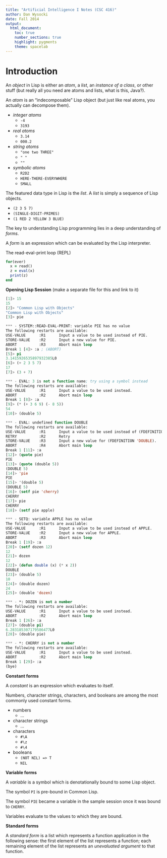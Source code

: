 ```yaml
---
title: "Artificial Intelligence I Notes (CSC 416)"
author: Dan Wysocki
date: Fall 2014
output:
  html_document:
    toc: true
    number_sections: true
    highlight: pygments
    theme: spacelab
---
```


# Introduction

An *object* in Lisp is either an *atom*, a *list*, an *instance of a class*, or
other stuff (but really all you need are atoms and lists, what is this, Java?).

An *atom* is an "indecomposable" Lisp object (but just like real atoms, you
actually can decompose them).

- *integer atoms*
    - `-4`
    - `3193`
- *real atoms*
    - `3.14`
    - `000.2`
- *string atoms*
    - `"one two THREE"`
    - `" "`
    - `""`
- *symbolic atoms*
    - `R2D2`
    - `HERE-THERE-EVERYWHERE`
    - `SMALL`

The featured data type in Lisp is the *list*. A *list* is simply a sequence of
Lisp objects.

- `(2 3 5 7)`
- `(SINGLE-DIGIT-PRIMES)`
- `(1 RED 2 YELLOW 3 BLUE)`

The key to understanding Lisp programming lies in a deep understanding of
*forms*.

A *form* is an expression which can be evaluated by the Lisp interpreter.

The read-eval-print loop (REPL)
```ruby
for(ever)
  x = read()
  z = eval(x)
  print(z)
end
```

**Opening Lisp Session** (make a separate file for this and link to it)

```CommonLisp
[1]> 15
15
[2]> "Common Lisp with Objects"
"Common Lisp with Objects"
[3]> pie

*** - SYSTEM::READ-EVAL-PRINT: variable PIE has no value
The following restarts are available:
USE-VALUE      :R1      Input a value to be used instead of PIE.
STORE-VALUE    :R2      Input a new value for PIE.
ABORT          :R3      Abort main loop
Break 1 [4]> :a ; (ABORT)
[5]> pi
3.1415926535897932385L0
[6]> (+ 2 3 5 7)
17
[7]> (3 + 7)

*** - EVAL: 3 is not a function name; try using a symbol instead
The following restarts are available:
USE-VALUE      :R1      Input a value to be used instead.
ABORT          :R2      Abort main loop
Break 1 [8]> :a
[9]> (* (+ 3 6 9) (- 8 5))
54
[10]> (double 5)

*** - EVAL: undefined function DOUBLE
The following restarts are available:
USE-VALUE      :R1      Input a value to be used instead of (FDEFINITION 'DOUBLE).
RETRY          :R2      Retry
STORE-VALUE    :R3      Input a new value for (FDEFINITION 'DOUBLE).
ABORT          :R4      Abort main loop
Break 1 [11]> :a
[12]> (quote pie)
PIE
[13]> (quote (double 5))
(DOUBLE 5)
[14]> 'pie
PIE
[15]> '(double 5)
(DOUBLE 5)
[16]> (setf pie 'cherry)
CHERRY
[17]> pie
CHERRY
[18]> (setf pie apple)

*** - SETQ: variable APPLE has no value
The following restarts are available:
USE-VALUE      :R1      Input a value to be used instead of APPLE.
STORE-VALUE    :R2      Input a new value for APPLE.
ABORT          :R3      Abort main loop
Break 1 [19]> :a
[20]> (setf dozen 12)
12
[21]> dozen
12
[22]> (defun double (x) (* x 2))
DOUBLE
[23]> (double 5)
10
[24]> (double dozen)
24
[25]> (double 'dozen)

*** - *: DOZEN is not a number
The following restarts are available:
USE-VALUE      :R1      Input a value to be used instead.
ABORT          :R2      Abort main loop
Break 1 [26]> :a
[27]> (double pi)
6.283185307179586477L0
[28]> (double pie)

*** - *: CHERRY is not a number
The following restarts are available:
USE-VALUE      :R1      Input a value to be used instead.
ABORT          :R2      Abort main loop
Break 1 [29]> :a
(bye)
```

**Constant forms**

A *constant* is an expression which evaluates to itself.

Numbers, character strings, characters, and booleans are among the most commonly
used constant forms.

- numbers
    - ...
- character strings
    - ...
- characters
    - `#\A`
    - `#\z`
    - `#\4`
- booleans
    - `(NOT NIL) => T`
    - `NIL`

**Variable forms**

A *variable* is a symbol which is denotationally bound to some Lisp object.

The symbol `PI` is pre-bound in Common Lisp.

The symbol `PIE` became a variable in the sample session once it was bound to
`CHERRY`.

Variables evaluate to the values to which they are bound.

**Standard forms**

A *standard form* is a list which represents a function application in the
following sense: the first element of the list represents a function; each
remaining element of the list represents an *unevaluated argument* to that
function.
